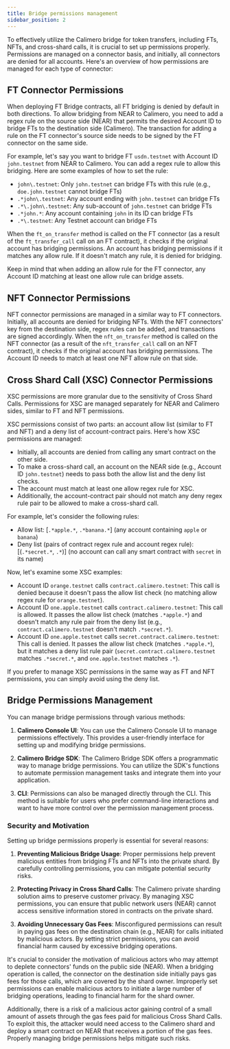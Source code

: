 ```yaml
---
title: Bridge permissions management
sidebar_position: 2
---
```


To effectively utilize the Calimero bridge for token transfers, including FTs, NFTs, and cross-shard calls, it is crucial to set up permissions properly. Permissions are managed on a connector basis, and initially, all connectors are denied for all accounts. Here's an overview of how permissions are managed for each type of connector:

## FT Connector Permissions

When deploying FT Bridge contracts, all FT bridging is denied by default in both directions. To allow bridging from NEAR to Calimero, you need to add a regex rule on the source side (NEAR) that permits the desired Account ID to bridge FTs to the destination side (Calimero). The transaction for adding a rule on the FT connector's source side needs to be signed by the FT connector on the same side.

For example, let's say you want to bridge FT `usdn.testnet` with Account ID `john.testnet` from NEAR to Calimero. You can add a regex rule to allow this bridging. Here are some examples of how to set the rule:
- `john\.testnet`: Only `john.testnet` can bridge FTs with this rule (e.g., `doe.john.testnet` cannot bridge FTs)
- `.*john\.testnet`: Any account ending with `john.testnet` can bridge FTs
- `.*\.john\.testnet`: Any sub-account of `john.testnet` can bridge FTs
- `.*john.*`: Any account containing `john` in its ID can bridge FTs
- `.*\.testnet`: Any Testnet account can bridge FTs

When the `ft_on_transfer` method is called on the FT connector (as a result of the `ft_transfer_call` call on an FT contract), it checks if the original account has bridging permissions. An account has bridging permissions if it matches any allow rule. If it doesn't match any rule, it is denied for bridging.

Keep in mind that when adding an allow rule for the FT connector, any Account ID matching at least one allow rule can bridge assets.

## NFT Connector Permissions

NFT connector permissions are managed in a similar way to FT connectors. Initially, all accounts are denied for bridging NFTs. With the NFT connectors' key from the destination side, regex rules can be added, and transactions are signed accordingly. When the `nft_on_transfer` method is called on the NFT connector (as a result of the `nft_transfer_call` call on an NFT contract), it checks if the original account has bridging permissions. The Account ID needs to match at least one NFT allow rule on that side.

## Cross Shard Call (XSC) Connector Permissions

XSC permissions are more granular due to the sensitivity of Cross Shard Calls. Permissions for XSC are managed separately for NEAR and Calimero sides, similar to FT and NFT permissions.

XSC permissions consist of two parts: an account allow list (similar to FT and NFT) and a deny list of account-contract pairs. Here's how XSC permissions are managed:

- Initially, all accounts are denied from calling any smart contract on the other side.
- To make a cross-shard call, an account on the NEAR side (e.g., Account ID `john.testnet`) needs to pass both the allow list and the deny list checks.
- The account must match at least one allow regex rule for XSC.
- Additionally, the account-contract pair should not match any deny regex rule pair to be allowed to make a cross-shard call.

For example, let's consider the following rules:
- Allow list: [`.*apple.*`, `.*banana.*`] (any account containing `apple` or `banana`)
- Deny list (pairs of contract regex rule and account regex rule): [(`.*secret.*`, `.*`)] (no account can call any smart contract with `secret` in its name)

Now, let's examine some XSC examples:
- Account ID `orange.testnet` calls `contract.calimero.testnet`: This call is denied because it doesn't pass the allow list check (no matching allow regex rule for `orange.testnet`).
- Account ID `one.apple.testnet` calls `contract.calimero.testnet`: This call is allowed. It passes the allow list check (matches `.*apple.*`) and doesn't match any rule pair from the deny list (e.g., `contract.calimero.testnet` doesn't match `.*secret.*`).
- Account ID `one.apple.testnet` calls `secret.contract.calimero.testnet`: This call is denied. It passes the allow list check (matches `.*apple.*`), but it matches a deny list rule pair (`secret.contract.calimero.testnet` matches `.*secret.*`, and `one.apple.testnet` matches `.*`).

If you prefer to manage XSC permissions in the same way as FT and NFT permissions, you can simply avoid using the deny list.

## Bridge Permissions Management

You can manage bridge permissions through various methods:

1. **Calimero Console UI**: You can use the Calimero Console UI to manage permissions effectively. This provides a user-friendly interface for setting up and modifying bridge permissions.

2. **Calimero Bridge SDK**: The Calimero Bridge SDK offers a programmatic way to manage bridge permissions. You can utilize the SDK's functions to automate permission management tasks and integrate them into your application.

3. **CLI**: Permissions can also be managed directly through the CLI. This method is suitable for users who prefer command-line interactions and want to have more control over the permission management process.

### Security and Motivation

Setting up bridge permissions properly is essential for several reasons:

1. **Preventing Malicious Bridge Usage**: Proper permissions help prevent malicious entities from bridging FTs and NFTs into the private shard. By carefully controlling permissions, you can mitigate potential security risks.

2. **Protecting Privacy in Cross Shard Calls**: The Calimero private sharding solution aims to preserve customer privacy. By managing XSC permissions, you can ensure that public network users (NEAR) cannot access sensitive information stored in contracts on the private shard.

3. **Avoiding Unnecessary Gas Fees**: Misconfigured permissions can result in paying gas fees on the destination chain (e.g., NEAR) for calls initiated by malicious actors. By setting strict permissions, you can avoid financial harm caused by excessive bridging operations.

It's crucial to consider the motivation of malicious actors who may attempt to deplete connectors' funds on the public side (NEAR). When a bridging operation is called, the connector on the destination side initially pays gas fees for those calls, which are covered by the shard owner. Improperly set permissions can enable malicious actors to initiate a large number of bridging operations, leading to financial harm for the shard owner.

Additionally, there is a risk of a malicious actor gaining control of a small amount of assets through the gas fees paid for malicious Cross Shard Calls. To exploit this, the attacker would need access to the Calimero shard and deploy a smart contract on NEAR that receives a portion of the gas fees. Properly managing bridge permissions helps mitigate such risks.

